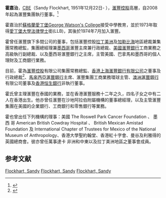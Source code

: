 '''霍嘉治'''，[[CBE|CBE]]（Sandy Flockhart, 1951年12月22日- ），[[滙豐控股|滙豐控股]]高層，自2008年起為滙豐集團執行董事。<ref>{{cite news|url=http://www.takungpao.com/news/08/03/04/JJ-872411.htm|title=新增兩執董專注新興市場|publisher=大公報|date=2008年3月4日|deadurl=yes|archiveurl=https://web.archive.org/web/20080310190321/http://www.takungpao.com/news/08/03/04/JJ-872411.htm|archivedate=2008年3月10日}}</ref>

霍嘉治於[[蘇格蘭|蘇格蘭]][[愛丁堡|愛丁堡]][[George_Watson's_College|George Watson's College]]接受中學教育，並於1973年取得[[愛丁堡大學|愛丁堡大學]][[法律學士|法律學士]]銜(LLB)，其後於1974年7月加入滙豐。

霍曾任滙豐旗下多間公司的董事，包括滙豐控股[[拉丁美洲|拉丁美洲]]及[[加勒比海|加勒比海]]地區總裁兼集團常務總監，集團總經理兼[[墨西哥|墨西哥]]滙豐主席兼行政總裁、[[美國滙豐銀行|美國滙豐銀行]]工商業務之高級執行副總裁、以及墨西哥滙豐銀行之主席，主管美國、巴拿馬和墨西哥的個人理財及工商銀行業務。

目前，霍為[[滙豐控股|滙豐控股]]有限公司集團常務總監、[[香港上海滙豐銀行有限公司|香港上海滙豐銀行有限公司]]之董事及行政總裁<ref>{{cite news|url=http://paper.wenweipo.com/2007/06/21/FI0706210017.htm|title=霍嘉治接替邵銘高空缺|publisher=文匯報|date=2007年6月21日|accessdate=2008年3月4日|archive-date=2009年6月14日|archive-url=https://web.archive.org/web/20090614223534/http://paper.wenweipo.com/2007/06/21/FI0706210017.htm|dead-url=no}}</ref>、[[馬來西亞滙豐銀行|馬來西亞滙豐銀行]]主席、滙豐集團工商業務環球主管、[[澳洲滙豐銀行|澳洲滙豐銀行]]有限公司董事及[[香港|香港]][[恒生銀行|恒生銀行]]非執行董事。

霍氏曾主理滙豐在泰國的業務，並在香港滙豐服務十二年之久，四名子女之中有二人在香港出生。他亦曾任滙豐在沙地阿拉伯附屬機構的董事總經理，以及主管滙豐集團在美國的企業銀行、工商銀行和零售銀行等業務。

霍也曾出任下列機構的理事：美國 The Roswell Park 
Cancer Foundation 、 墨 西 哥 American British Cowdray Hospital 、 British Mexican Amistad 
Foundation 及 International Chapter of Trustees for Mexico of the National Museum of 
Anthropology、香港大學聖約翰堂、香港紅十字會、曼谷及利雅得的英國總商會。彼亦曾任萬事達卡
非洲和中東以及拉丁美洲地區之董事會成員。


==参考文献==
<div class="references-small">
<references />
</div>

{{hk-bio-stub}}
[[Category:汇丰人物|Flockhart, Sandy]]
[[Category:CBE勳銜|Flockhart, Sandy]]
[[Category:愛丁堡大學校友|Flockhart, Sandy]]